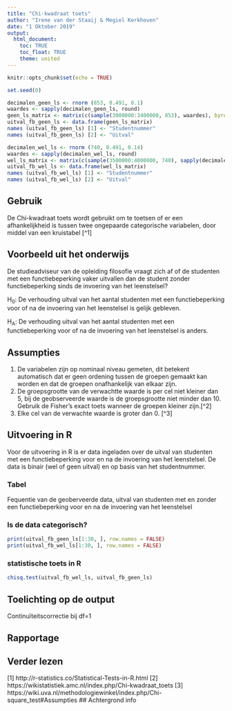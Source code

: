```yaml
---
title: "Chi-kwadraat toets"
author: "Irene van der Staaij & Megiel Kerkhoven"
date: "1 Oktober 2019"
output: 
  html_document:
    toc: TRUE
    toc_float: TRUE
    theme: united
---
```

```r
knitr::opts_chunk$set(echo = TRUE)
```


```r
set.seed(0)

decimalen_geen_ls <- rnorm (853, 0.491, 0.1)
waardes <- sapply(decimalen_geen_ls, round)
geen_ls_matrix <- matrix(c(sample(3000000:3400000, 853), waardes), byrow = FALSE, nrow = 953)
uitval_fb_geen_ls <- data.frame(geen_ls_matrix)
names (uitval_fb_geen_ls) [1] <- "Studentnummer"
names (uitval_fb_geen_ls) [2] <- "Uitval"

decimalen_wel_ls <- rnorm (740, 0.491, 0.14)
waardes <- sapply(decimalen_wel_ls, round)
wel_ls_matrix <- matrix(c(sample(3500000:4000000, 740), sapply(decimalen_wel_ls, round)), byrow = FALSE, nrow = 840)
uitval_fb_wel_ls <- data.frame(wel_ls_matrix)
names (uitval_fb_wel_ls) [1] <- "Studentnummer"
names (uitval_fb_wel_ls) [2] <- "Uitval"
```

## Gebruik
De Chi-kwadraat toets wordt gebruikt om te toetsen of er een afhankelijkheid is tussen twee ongepaarde categorische variabelen, door middel van een kruistabel [^1]

## Voorbeeld uit het onderwijs
De studieadviseur van de opleiding filosofie vraagt zich af of de studenten met een functiebeperking vaker uitvallen dan de student zonder functiebeperking sinds de invoering van het leenstelsel?

H~0~: De verhouding uitval van het aantal studenten met een functiebeperking voor of na de invoering van het leenstelsel is gelijk gebleven.

H~A~: De verhouding uitval van het aantal studenten met een functiebeperking voor of na de invoering van het leenstelsel is anders.

## Assumpties
1. De variabelen zijn op nominaal niveau gemeten, dit betekent automatisch dat er geen ordening tussen de groepen gemaakt kan worden en dat de groepen onafhankelijk van elkaar zijn.  
2. De groepsgrootte van de verwachtte waarde is per cel niet kleiner dan 5, bij de geobserveerde waarde is de groepsgrootte niet minder dan 10. Gebruik de Fisher’s exact toets wanneer de groepen kleiner zijn.[^2]  
3. Elke cel van de verwachte waarde is groter dan 0. [^3] 


## Uitvoering in R
Voor de uitvoering in R is er data ingeladen over de uitval van studenten met een functiebeperking voor en na de invoering van het leenstelsel. De data is binair (wel of geen uitval) en op basis van het studentnummer.

### Tabel
Fequentie van de geoberveerde data, uitval van studenten met en zonder een functiebeperking voor en na de invoering van het leenstelsel

### Is de data categorisch?

```r
print(uitval_fb_geen_ls[1:30, ], row.names = FALSE)
print(uitval_fb_wel_ls[1:30, ], row.names = FALSE)
```

### statistische toets in R

```r
chisq.test(uitval_fb_wel_ls, uitval_fb_geen_ls)
```

## Toelichting op de output

Continuïteitscorrectie bij df=1

## Rapportage

## Verder lezen
[1] http://r-statistics.co/Statistical-Tests-in-R.html
[2] https://wikistatistiek.amc.nl/index.php/Chi-kwadraat_toets
[3] https://wiki.uva.nl/methodologiewinkel/index.php/Chi-square_test#Assumpties 
## Achtergrond info


